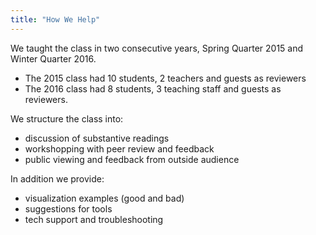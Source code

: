 ```yaml
---
title: "How We Help"
---
```


We taught the class in two consecutive years, Spring Quarter 2015 and Winter Quarter 2016.

- The 2015 class had 10 students, 2 teachers and guests as reviewers
- The 2016 class had 8 students, 3 teaching staff and guests as reviewers.

We structure the class into:

- discussion of substantive readings
- workshopping with peer review and feedback
- public viewing and feedback from outside audience

In addition we provide:

- visualization examples (good and bad) 
- suggestions for tools
- tech support and troubleshooting
